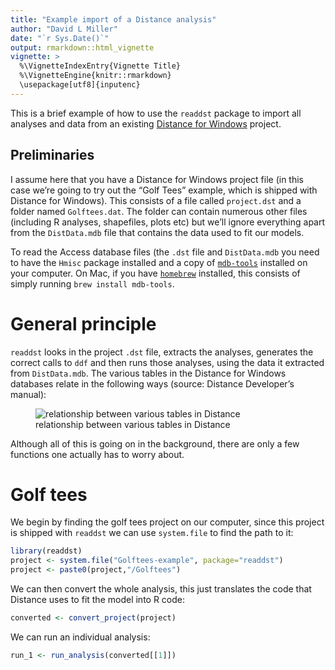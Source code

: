 ```yaml
---
title: "Example import of a Distance analysis"
author: "David L Miller"
date: "`r Sys.Date()`"
output: rmarkdown::html_vignette
vignette: >
  %\VignetteIndexEntry{Vignette Title}
  %\VignetteEngine{knitr::rmarkdown}
  \usepackage[utf8]{inputenc}
---
```



This is a brief example of how to use the `readdst` package to import all analyses and data from an existing [Distance for Windows](http://distancesampling.org/Distance) project.

## Preliminaries

I assume here that you have a Distance for Windows project file (in this case we're going to try out the "Golf Tees" example, which is shipped with Distance for Windows). This consists of a file called `project.dst` and a folder named `Golftees.dat`. The folder can contain numerous other files (including R analyses, shapefiles, plots etc) but we'll ignore everything apart from the `DistData.mdb` file that contains the data used to fit our models.

To read the Access database files (the `.dst` file and `DistData.mdb` you need to have the `Hmisc` package installed and a copy of [`mdb-tools`](http://mdbtools.sourceforge.net/) installed on your computer. On Mac, if you have [`homebrew`](http://brew.sh/) installed, this consists of simply running `brew install mdb-tools`.

# General principle

`readdst` looks in the project `.dst` file, extracts the analyses, generates the correct calls to `ddf` and then runs those analyses, using the data it extracted from `DistData.mdb`. The various tables in the Distance for Windows databases relate in the following ways (source: Distance Developer's manual):

![relationship between various tables in Distance](tables.png)

Although all of this is going on in the background, there are only a few functions one actually has to worry about.


# Golf tees

We begin by finding the golf tees project on our computer, since this project is shipped with `readdst` we can use `system.file` to find the path to it:

```r
library(readdst)
project <- system.file("Golftees-example", package="readdst")
project <- paste0(project,"/Golftees")
```

We can then convert the whole analysis, this just translates the code that Distance uses to fit the model into R code:

```r
converted <- convert_project(project)
```

We can run an individual analysis:

```r
run_1 <- run_analysis(converted[[1]])
```


